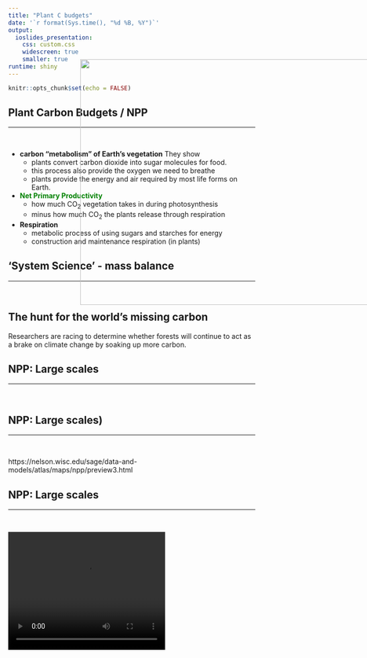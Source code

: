```yaml
---
title: "Plant C budgets"
date: '`r format(Sys.time(), "%d %B, %Y")`'
output: 
  ioslides_presentation:
    css: custom.css
    widescreen: true
    smaller: true
runtime: shiny
---
```


```r
knitr::opts_chunk$set(echo = FALSE)
```


## Plant Carbon Budgets / NPP
<hr>
<br />

* **carbon “metabolism” of Earth’s vegetation** They show 
  + plants convert carbon dioxide into sugar molecules for food.
  + this process also provide the oxygen we need to breathe 
  + plants provide the energy and air required by most life forms on Earth.
  
* <strong><span style="color:green">Net Primary Productivity</span></strong> 
  + how much CO<sub>2</sub> vegetation takes in during photosynthesis 
  + minus how much CO<sub>2</sub> the plants release through respiration 
  
* **Respiration** 
  + metabolic process of using sugars and starches for energy 
  + construction and maintenance respiration (in plants)

## 'System Science' - mass balance
<hr>
<br />

## The hunt for the world’s missing carbon

Researchers are racing to determine whether forests will continue to act as a brake on climate change by soaking up more carbon.

<IMG STYLE="position:absolute; TOP:175px; LEFT:375px; WIDTH:700px; HEIGHT:500px" SRC="images/missingC.jpg">

## NPP: Large scales
<hr>
<br />

<IMG STYLE="position:absolute; TOP:175px; LEFT:375px; WIDTH:700px; HEIGHT:500px" SRC="images/npp_earth.jpg">

## NPP: Large scales)
<hr>
<br />

https://nelson.wisc.edu/sage/data-and-models/atlas/maps/npp/preview3.html

## NPP: Large scales
<hr>
<br />

<video width="320" height="240" autoplay>
  <source src="images/npp_video.mp4" type="video/mp4">
Your browser does not support the video tag.
</video>


## NPP: Biomes
<hr>
<br />

* In mid-latitudes, NPP is tied to seasonal change 
* boreal forests have high productivity in June and July, then decline 
* Tropical forests have year-round high productivity 

* Due mainly to which state factor?

<IMG STYLE="position:absolute; TOP:175px; LEFT:375px; WIDTH:700px; HEIGHT:500px" SRC="images/npp_biomes.png">

## Plant respiration
<hr>
<br />

* Photosynthesis uses carbon dioxide and produces oxygen
* Respiration uses oxygen and produces carbon dioxide. 

* Plants respire all the time, whether it is dark or light. 
* They photosynthesise only when they are in the light.

+ Photosynthesis usually results in a net glucose gain
  + accounting for respiration
  + increase in plant biomass

## Temperature sensitivity of respiration
<hr>
<br />





## Controls over NPP
<hr>
<br />

## NPP: Who is in charge?
<hr>
<br />

## Are terrestrial plants source or sink limited?
<hr>
<br />

<IMG STYLE="position:absolute; TOP:175px; LEFT:375px; WIDTH:700px; HEIGHT:500px" SRC="images/sinksource.jpg">


## To grow or to store?
<hr>
<br />


## Enviromental controls of NPP
<hr>
<br />

## Temperature sensitivity 
<hr>
<br />

## Thermal optimums
<hr>
<br />

## NPP and climate
<hr>
<br />

## C cycling : allocation
<hr>
<br />

## Allocation theory's
<hr>
<br />

## Turnover and NPP
<hr>
<br />